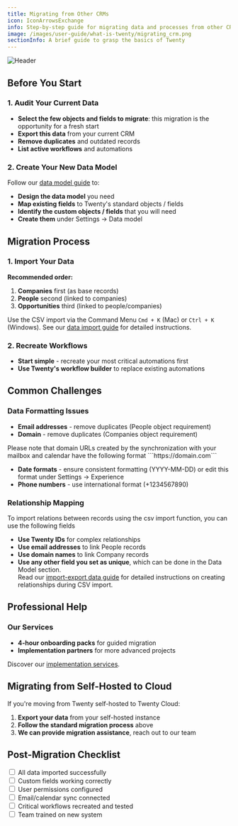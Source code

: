 ```yaml
---
title: Migrating from Other CRMs
icon: IconArrowsExchange
info: Step-by-step guide for migrating data and processes from other CRM systems to Twenty.
image: /images/user-guide/what-is-twenty/migrating_crm.png
sectionInfo: A brief guide to grasp the basics of Twenty
---
```

<Frame>
  <img src="/images/user-guide/what-is-twenty/migrating_crm.png" alt="Header" />
</Frame>

## Before You Start

### 1. Audit Your Current Data
- **Select the few objects and fields to migrate**: this migration is the opportunity for a fresh start
- **Export this data** from your current CRM
- **Remove duplicates** and outdated records
- **List active workflows** and automations

### 2. Create Your New Data Model
Follow our [data model guide](/user-guide/section/data-model/customize-your-data-model) to:
- **Design the data model** you need
- **Map existing fields** to Twenty's standard objects / fields
- **Identify the custom objects / fields** that you will need
- **Create them** under Settings → Data model

## Migration Process

### 1. Import Your Data
**Recommended order:**
1. **Companies** first (as base records)
2. **People** second (linked to companies)
3. **Opportunities** third (linked to people/companies)

Use the CSV import via the Command Menu  `Cmd + K` (Mac) or `Ctrl + K` (Windows). See our [data import guide](/user-guide/section/getting-started/import-export-data) for detailed instructions.

### 2. Recreate Workflows
- **Start simple** - recreate your most critical automations first
- **Use Twenty's workflow builder** to replace existing automations

## Common Challenges

### Data Formatting Issues
- **Email addresses** - remove duplicates (People object requirement)
- **Domain** - remove duplicates (Companies object requirement)
<Warning>
Please note that domain URLs created by the synchronization with your mailbox and calendar have the following format ```https://domain.com```
</Warning>

- **Date formats** - ensure consistent formatting (YYYY-MM-DD) or edit this format under Settings → Experience
- **Phone numbers** - use international format (+1234567890) 

### Relationship Mapping
To import relations between records using the csv import function, you can use the following fields
- **Use Twenty IDs** for complex relationships
- **Use email addresses** to link People records
- **Use domain names** to link Company records
- **Use any other field you set as unique**, which can be done in the Data Model section.  
Read our [import-export data guide](/user-guide/section/getting-started/import-export-data) for detailed instructions on creating relationships during CSV import.

## Professional Help
### Our Services
- **4-hour onboarding packs** for guided migration
- **Implementation partners** for more advanced projects

Discover our [implementation services](/user-guide/section/getting-started/implementation-services).

## Migrating from Self-Hosted to Cloud 

If you're moving from Twenty self-hosted to Twenty Cloud:
1. **Export your data** from your self-hosted instance
2. **Follow the standard migration process** above
3. **We can provide migration assistance**, reach out to our team

## Post-Migration Checklist

<input type="checkbox" /> All data imported successfully  
<input type="checkbox" /> Custom fields working correctly  
<input type="checkbox" /> User permissions configured  
<input type="checkbox" /> Email/calendar sync connected  
<input type="checkbox" /> Critical workflows recreated and tested  
<input type="checkbox" /> Team trained on new system  


